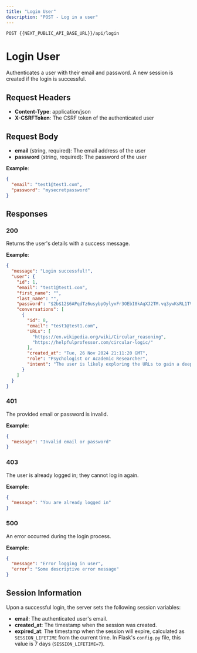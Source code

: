 ```yaml
---
title: "Login User"
description: "POST - Log in a user"
---
```

```
POST {{NEXT_PUBLIC_API_BASE_URL}}/api/login
```

# Login User

Authenticates a user with their email and password. A new session is created if the login is successful.

## Request Headers

- **Content-Type**: application/json  
- **X-CSRFToken**: The CSRF token of the authenticated user

## Request Body

- **email** (string, required): The email address of the user
- **password** (string, required): The password of the user

**Example**:  
```json
{
  "email": "test1@test1.com",
  "password": "mysecretpassword"
}
```

## Responses

### 200
Returns the user's details with a success message.

**Example**:  
```json
{
  "message": "Login successful!",
  "user": {
    "id": 1,
    "email": "test1@test1.com",
    "first_name": "",
    "last_name": "",
    "password": "$2b$12$6APqdTz6usybpOylyxFr3OEbI8kAqXJ2TM.vq3ywKsRL1TVrFN9t.",
    "conversations": [
      {
        "id": 8,
        "email": "test1@test1.com",
        "URLs": [
          "https://en.wikipedia.org/wiki/Circular_reasoning",
          "https://helpfulprofessor.com/circular-logic/"
        ],
        "created_at": "Tue, 26 Nov 2024 21:11:20 GMT",
        "role": "Psychologist or Academic Researcher",
        "intent": "The user is likely exploring the URLs to gain a deeper understanding of circular logic, particularly its implications in psychology and how it manifests in everyday reasoning, despite not being interested in the relationship between premises and conclusions."
      }
    ]
  }
}
```

### 401
The provided email or password is invalid.

**Example**:  
```json
{
  "message": "Invalid email or password"
}
```

### 403
The user is already logged in; they cannot log in again.

**Example**:  
```json
{
  "message": "You are already logged in"
}
```

### 500
An error occurred during the login process.

**Example**:  
```json
{
  "message": "Error logging in user",
  "error": "Some descriptive error message"
}
```

## Session Information
Upon a successful login, the server sets the following session variables:
- **email**: The authenticated user's email.
- **created_at**: The timestamp when the session was created.
- **expired_at**: The timestamp when the session will expire, calculated as `SESSION_LIFETIME` from the current time.
In Flask's `config.py` file, this value is 7 days (`SESSION_LIFETIME=7`).